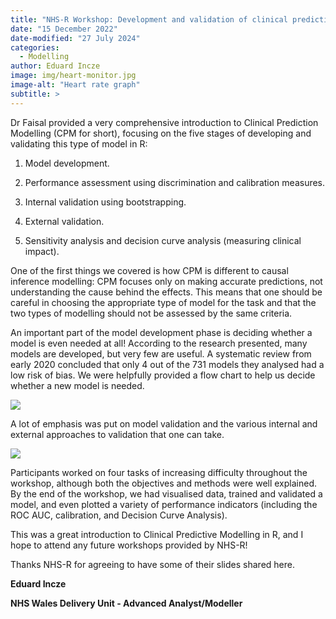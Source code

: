 ```yaml
---
title: "NHS-R Workshop: Development and validation of clinical prediction models using R"
date: "15 December 2022"
date-modified: "27 July 2024"
categories:
  - Modelling
author: Eduard Incze
image: img/heart-monitor.jpg
image-alt: "Heart rate graph"
subtitle: >
---
```


Dr Faisal provided a very comprehensive introduction to Clinical Prediction Modelling (CPM for short), focusing on the five stages of developing and validating this type of model in R:

1.  Model development.

2.  Performance assessment using discrimination and calibration measures.

3.  Internal validation using bootstrapping.

4.  External validation.

5.  Sensitivity analysis and decision curve analysis (measuring clinical impact).

One of the first things we covered is how CPM is different to causal inference modelling: CPM focuses only on making accurate predictions, not understanding the cause behind the effects. This means that one should be careful in choosing the appropriate type of model for the task and that the two types of modelling should not be assessed by the same criteria.

An important part of the model development phase is deciding whether a model is even needed at all! According to the research presented, many models are developed, but very few are useful. A systematic review from early 2020 concluded that only 4 out of the 731 models they analysed had a low risk of bias. We were helpfully provided a flow chart to help us decide whether a new model is needed.

![](img/flowchart-risk-prediction-model.png){fig-alt="Flowchart for risk whether a risk prediction model should be developed." fig-align="center"}

A lot of emphasis was put on model validation and the various internal and external approaches to validation that one can take.

[![](img/cpm-validation-approaches.png){fig-alt="CPM Validation approaches model image for internal and external evaluation" fig-align="center"}](https://www.cambridge.org/core/books/habitat-suitability-and-distribution-models/assessing-model-performance-which-data-to-use/EFDB946905793305EA72670BB0ABCB1F)

Participants worked on four tasks of increasing difficulty throughout the workshop, although both the objectives and methods were well explained. By the end of the workshop, we had visualised data, trained and validated a model, and even plotted a variety of performance indicators (including the ROC AUC, calibration, and Decision Curve Analysis).

This was a great introduction to Clinical Predictive Modelling in R, and I hope to attend any future workshops provided by NHS-R!

Thanks NHS-R for agreeing to have some of their slides shared here.

**Eduard Incze**

**NHS Wales Delivery Unit - Advanced Analyst/Modeller**
